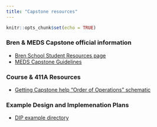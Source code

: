 ```yaml
---
title: "Capstone resources"
---
```


```r
knitr::opts_chunk$set(echo = TRUE)
```

### Bren & MEDS Capstone official information

-   [Bren School Student Resources page](https://bren.ucsb.edu/academic-resources-current-students)
-   [MEDS Capstone Guidelines](https://docs.google.com/document/d/1eBHXpPCBlsMLdf1F6vG-ypPnkNpetCMu/edit?usp=sharing&ouid=109332249664255975278&rtpof=true&sd=true)

### Course & 411A Resources

- [Getting Capstone help "Order of Operations" schematic](https://drive.google.com/uc?export=download&id=1Xk2tH38phyiKAXPiLWyTxzFxaxfu5s-l) 


### Example Design and Implemenation Plans
- [DIP example directory](https://drive.google.com/drive/folders/1I8vTU_H-U73zLWqC5OtT6NMZ6uy6Pifw?usp=sharing)
